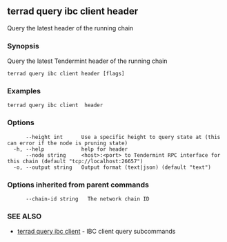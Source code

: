 ## terrad query ibc client header

Query the latest header of the running chain

### Synopsis

Query the latest Tendermint header of the running chain

```
terrad query ibc client header [flags]
```

### Examples

```
terrad query ibc client  header
```

### Options

```
      --height int      Use a specific height to query state at (this can error if the node is pruning state)
  -h, --help            help for header
      --node string     <host>:<port> to Tendermint RPC interface for this chain (default "tcp://localhost:26657")
  -o, --output string   Output format (text|json) (default "text")
```

### Options inherited from parent commands

```
      --chain-id string   The network chain ID
```

### SEE ALSO

* [terrad query ibc client](terrad_query_ibc_client.md)	 - IBC client query subcommands


